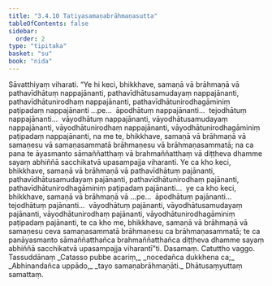 ```yaml
---
title: "3.4.10 Tatiyasamaṇabrāhmaṇasutta"
tableOfContents: false
sidebar:
  order: 2
type: "tipitaka"
basket: "su"
book: "nida"
---
```



<DynamicBreadcrumb />

<Division number="123" book="nida" bookNo="12" page="385">

<Paragraph number="820" book="nida">
Sāvatthiyaṃ viharati. “Ye hi keci, bhikkhave, samaṇā vā brāhmaṇā vā pathavīdhātuṃ nappajānanti, pathavīdhātusamudayaṃ nappajānanti, pathavīdhātunirodhaṃ nappajānanti, pathavīdhātunirodhagāminiṃ paṭipadaṃ nappajānanti …pe…  āpodhātuṃ nappajānanti…  tejodhātuṃ nappajānanti…  vāyodhātuṃ nappajānanti, vāyodhātusamudayaṃ nappajānanti, vāyodhātunirodhaṃ nappajānanti, vāyodhātunirodhagāminiṃ paṭipadaṃ nappajānanti, na me te, bhikkhave, samaṇā vā brāhmaṇā vā samaṇesu vā samaṇasammatā brāhmaṇesu vā brāhmaṇasammatā; na ca pana te āyasmanto sāmaññatthaṃ vā brahmaññatthaṃ vā diṭṭheva dhamme sayaṃ abhiññā sacchikatvā upasampajja viharanti.
</Paragraph>

<Paragraph number="821" book="nida">
Ye ca kho keci, bhikkhave, samaṇā vā brāhmaṇā vā pathavīdhātuṃ pajānanti, pathavīdhātusamudayaṃ pajānanti, pathavīdhātunirodhaṃ pajānanti, pathavīdhātunirodhagāminiṃ paṭipadaṃ pajānanti…  ye ca kho keci, bhikkhave, samaṇā vā brāhmaṇā vā …pe…  āpodhātuṃ pajānanti…  tejodhātuṃ pajānanti…  vāyodhātuṃ pajānanti, vāyodhātusamudayaṃ pajānanti, vāyodhātunirodhaṃ pajānanti, vāyodhātunirodhagāminiṃ paṭipadaṃ pajānanti, te ca kho me, bhikkhave, samaṇā vā brāhmaṇā vā samaṇesu ceva samaṇasammatā brāhmaṇesu ca brāhmaṇasammatā; te ca panāyasmanto sāmaññatthañca brahmaññatthañca diṭṭheva dhamme sayaṃ abhiññā sacchikatvā upasampajja viharantī”ti.

</Paragraph>
</Division>

<Paragraph number="822" type="center" book="nida">
Dasamaṃ.



</Paragraph>

<Paragraph number="823" type="center" book="nida">
Catuttho vaggo.



</Paragraph>

<Paragraph number="824" type="center" book="nida">
Tassuddānaṃ


</Paragraph>

<Paragraph number="825" type="verses" book="nida">
_Catasso pubbe acariṃ,_  
_nocedañca dukkhena ca;_  
_Abhinandañca uppādo,_  
_tayo samaṇabrāhmaṇāti._  


</Paragraph>

<Paragraph number="826" type="center" book="nida">
Dhātusaṃyuttaṃ samattaṃ.
</Paragraph>